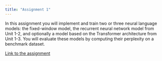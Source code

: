 ```yaml
---
title: "Assignment 1"
---
```


In this assignment you will implement and train two or three neural language models: the fixed-window model, the recurrent neural network model from Unit&nbsp;1-2, and optionally a model based on the Transformer architecture from Unit&nbsp;1-3. You will evaluate these models by computing their perplexity on a benchmark dataset.

[Link to the assignment](https://github.com/liu-nlp/dl4nlp/tree/main/website/assignments/assignment1)

